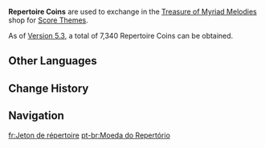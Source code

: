 {{Item Infobox
|id           = 000207
|image        = Item Repertoire Coins.png
|type         = Special Currencies
|quality      = 4
|description  = Currency gained from completing "[[Repertoire of Myriad Melodies]]" performances. Proof that you've been acknowledged as one who loves music and rhythm. Can be exchanged at the "Treasure of Myriad Melodies" for unique rewards.
|source1      = [[Repertoire of Myriad Melodies]] Performances
}}
'''Repertoire Coins''' are used to exchange in the [[Treasure of Myriad Melodies]] shop for [[Score Theme]]s.

As of [[Version/5.3|Version 5.3]], a total of 7,340 Repertoire Coins can be obtained.

==Other Languages==
{{Other Languages
|en       = Repertoire Coins
|zhs      = 千音币
|zhs_rm   = 
|zht      = 千音幣
|zht_rm   = 
|zh_tl    = 
|ja       = メロディーコイン
|ja_rm    = 
|ja_tl    = 
|ko       = 선율 코인
|ko_tl    = 
|es       = Moneda melodiosa
|es_tl    = Melodious Coin
|fr       = Jeton de répertoire
|fr_tl    = Repertoire Token
|ru       = Монеты репертуара
|ru_tl    = 
|th       = เหรียญสรรพเสียง
|th_rm    = 
|th_tl    = 
|vi       = Xu Thiên Âm
|vi_tl    = 
|de       = Melodiemünze
|de_tl    = 
|id       = Repertoire Coin
|id_tl    = 
|pt       = Moeda do Repertório
|pt_tl    = 
|tr       = Repertuvar Paraları
|tr_tl    = 
|it       = Monete del Repertorio
|it_tl    = 
}}

==Change History==
{{Change History|5.3}}

==Navigation==
{{Precious Navbox|Currency}}

[[fr:Jeton de répertoire]]
[[pt-br:Moeda do Repertório]]